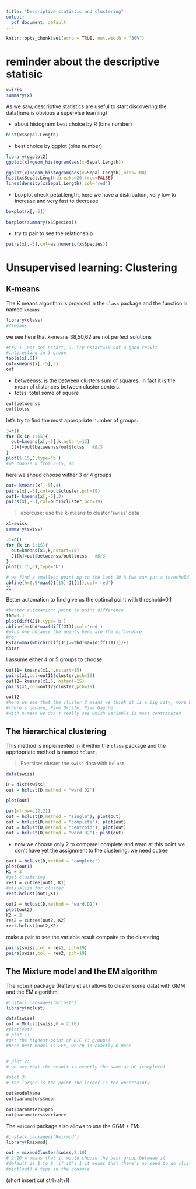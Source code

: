 ---
title: "Descriptive statistic and clustering"
output:
  pdf_document: default
---

```{r setup, include=FALSE}
knitr::opts_chunk$set(echo = TRUE, out.width = "50%")
```

# reminder about the descriptive statisic
```{r}
x=iris
summary(x)
```

As we saw, descriptive statistics are useful to start discovering the data(here is obvious a supervise learning)

* about histogram: best choice by R (bins number)
```{r}
hist(x$Sepal.Length)
```

* best choice by ggplot (bins number)
```{r}
library(ggplot2)
ggplot(x)+geom_histogram(aes(x=Sepal.Length))
```

```{r}
ggplot(x)+geom_histogram(aes(x=Sepal.Length),bins=100)
hist(x$Sepal.Length,breaks=20,freq=FALSE)
lines(density(x$Sepal.Length),col='red')
```

* boxplot
check petal.length, here we have a distribution, very low to increase and very fast to decrease
```{r}
boxplot(x[,-5])
```


```{r}
barplot(summary(x$Species))
```
* try to pair to see the relationship
```{r}
pairs(x[,-5],col=as.numeric(x$Species))
```


# Unsupervised learning: Clustering

## K-means

The K means algorithm is provided in the `class` package and the function is named `kmeans`

```{r}
library(class)
#?kmeans
```

we see here that k-means 38,50,62 are not perfect solutions
```{r}
#try 1. not set nstart, 2. try nstart=10 not a good result
#interesting in 3 group
table(x[,5])
out=kmeans(x[,-5],3)
out
```

* betweenss: is the between clusters sum of squares. In fact it is the mean of distances between cluster centers. 
* totss: total some of square

```{r}
out$betweenss
out$totss
```

let's try to find the most appropriate number of groups:
```{r}
J=c()
for (k in 1:15){
  out=kmeans(x[,-5],k,nstart=15)
  J[k]=out$betweenss/out$totss   #B/S
}
plot(1:15,J,type='b') 
#we choose k from 2-15, so
```

here we shoud choose wither 3 or 4 groups
```{r}
out= kmeans(x[,-5],4)
pairs(x[,-5],col=out$cluster,pch=19)
out1= kmeans(x[,-5],3)
pairs(x[,-5],col=out1$cluster,pch=19)
```

> exercuse: use the k-means to cluster 'swiss' data

```{r}
x1=swiss
summary(swiss)
```

```{r}
J1=c()
for (k in 1:15){
  out=kmeans(x1,k,nstart=15)
  J1[k]=out$betweenss/out$totss   #B/S
}
plot(1:15,J1,type='b') 

# we find a smallest point up to the last 10 % (we can put a threshold on the plot)
abline(h=0.9*max(J1[15]-J1[1]),col='red')
J1
```

Better automation to find give us the optimal point with threshold=0.1
```{r}
#better automation: point to point difference
thd=0.1
plot(diff(J1),type='b')
abline(h=thd*max(diff(J1)),col='red')
#plus one because the points here are the difference
#for
Kstar=max(which(diff(J1)>=thd*max(diff(J1))))+1
Kstar
```

I assume either 4 or 5 groups to choose
```{r}
out11= kmeans(x1,4,nstart=15)
pairs(x1,col=out11$cluster,pch=19)
out12= kmeans(x1,5, nstart=15)
pairs(x1,col=out12$cluster,pch=19)

out12
#here we see that the cluster 2 means we think it is a big city, more balance
#there's geneve, Rive Droite, Rive Gauche
#with K-mean we don't really see which variable is most contributed
```

## The hierarchical clustering

This method is implemented in R within the `class` package and the appriopriate method is named `hclust`.

> Exercise: cluster the `swiss` data with `hclust`.

```{r}
data(swiss)

D = dist(swiss)
out = hclust(D,method = "ward.D2")

plot(out)
```

```{r}
par(mfrow=c(2,2))
out = hclust(D,method = "single"); plot(out)
out = hclust(D,method = "complete"); plot(out)
out = hclust(D,method = "centroid"); plot(out)
out = hclust(D,method = "ward.D2"); plot(out)
```

* now we choose only 2 to compare: complete and ward
at this point we don't have yet the assignment to the clustering: we need cutree

```{r}
out1 = hclust(D,method = "complete")
plot(out1)
K1 = 3
#get clustering
res1 = cutree(out1, K1)
#visualize for cluster
rect.hclust(out1,K1)

out2 = hclust(D,method = "ward.D2")
plot(out2)
K2 = 2 
res2 = cutree(out2, K2)
rect.hclust(out2,K2)
```

make a pair to see the variable result compaire to the clustering

```{r}
pairs(swiss,col = res1, pch=19)
pairs(swiss,col = res2, pch=19)
```

## The Mixture model and the EM algorithm

The `mclust` package (Raftery et al.) allows to cluster some datat with GMM and the EM algorithm.

```{r}
#install.packages('mclust')
library(mclust)
```

```{r}
data(swiss)
out = Mclust(swiss,G = 2:10)
#plot(out)
# plot 1:
#get the highest point of BIC (3 groups)
#here best model is EEE, which is exactly K-mean


# plot 2:
# we see that the result is exactly the same as HC (complete)

#plot 3:
# the larger is the point the larger is the uncertainty
```

```{r}
out$modelName
out$parameters$mean
```

```{r}
out$parameters$pro
out$parameters$variance
```

The `Rmixmod` package also allows to use the GGM + EM:

```{r}
#install.packages('Rmixmod')
library(Rmixmod)
```

```{r}
out = mixmodCluster(swiss,2:10)
# 2:10 = means that it would choose the best group between it
#default is 1 to 9. if it's 1 it means that there's no need to do clustering
#plot(out) # type in the console
```

(short insert cut ctrl+alt+I)